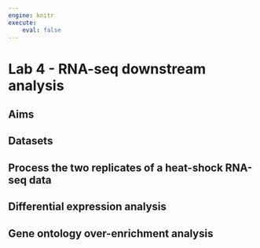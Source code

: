 ```yaml
---
engine: knitr
execute:
    eval: false
---
```


# Lab 4 - RNA-seq downstream analysis

::: {.callout-note icon='true'}
## Aims

:::

::: {.callout-tip icon='true'}
## Datasets

:::

## Process the two replicates of a heat-shock RNA-seq data 


## Differential expression analysis


## Gene ontology over-enrichment analysis


